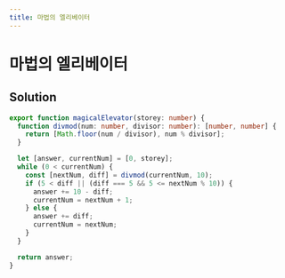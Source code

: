 ```yaml
---
title: 마법의 엘리베이터
---
```


# 마법의 엘리베이터

## Solution

```typescript filename="solution.ts" copy
export function magicalElevator(storey: number) {
  function divmod(num: number, divisor: number): [number, number] {
    return [Math.floor(num / divisor), num % divisor];
  }

  let [answer, currentNum] = [0, storey];
  while (0 < currentNum) {
    const [nextNum, diff] = divmod(currentNum, 10);
    if (5 < diff || (diff === 5 && 5 <= nextNum % 10)) {
      answer += 10 - diff;
      currentNum = nextNum + 1;
    } else {
      answer += diff;
      currentNum = nextNum;
    }
  }

  return answer;
}
```

<ProblemLink
  codingSite="programmers"
  href="https://school.programmers.co.kr/learn/courses/30/lessons/148653"
  title="마법의 엘리베이터"
/>
